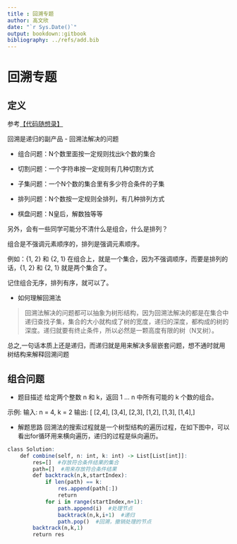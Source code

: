 ---
title : 回溯专题
author: 高文欣
date: "`r Sys.Date()`"
output: bookdown::gitbook
bibliography: ../refs/add.bib
---

# 回溯专题

## 定义

参考[【代码随想录】](https://github.com/youngyangyang04/leetcode-master/blob/master/problems/%E5%9B%9E%E6%BA%AF%E7%AE%97%E6%B3%95%E7%90%86%E8%AE%BA%E5%9F%BA%E7%A1%80.md)

回溯是递归的副产品
- 回溯法解决的问题

- 组合问题：N个数里面按一定规则找出k个数的集合

- 切割问题：一个字符串按一定规则有几种切割方式

- 子集问题：一个N个数的集合里有多少符合条件的子集

- 排列问题：N个数按一定规则全排列，有几种排列方式

- 棋盘问题：N皇后，解数独等等


另外，会有一些同学可能分不清什么是组合，什么是排列？

组合是不强调元素顺序的，排列是强调元素顺序。

例如：{1, 2} 和 {2, 1} 在组合上，就是一个集合，因为不强调顺序，而要是排列的话，{1, 2} 和 {2, 1} 就是两个集合了。

记住组合无序，排列有序，就可以了。

- 如何理解回溯法

>回溯法解决的问题都可以抽象为树形结构，因为回溯法解决的都是在集合中递归查找子集，集合的大小就构成了树的宽度，递归的深度，都构成的树的深度。递归就要有终止条件，所以必然是一颗高度有限的树（N叉树）。

总之,一句话本质上还是递归，而递归就是用来解决多层嵌套问题，想不通时就用树结构来解释回溯问题

## 组合问题

- 题目描述
给定两个整数 n 和 k，返回 1 ... n 中所有可能的 k 个数的组合。

示例:
输入: n = 4, k = 2
输出:
[
[2,4],
[3,4],
[2,3],
[1,2],
[1,3],
[1,4],
]

- 解题思路
回溯法的搜索过程就是一个树型结构的遍历过程，在如下图中，可以看出for循环用来横向遍历，递归的过程是纵向遍历。

```r
class Solution:
    def combine(self, n: int, k: int) -> List[List[int]]:
        res=[]  #存放符合条件结果的集合
        path=[]  #用来存放符合条件结果
        def backtrack(n,k,startIndex):
            if len(path) == k:
                res.append(path[:])
                return 
            for i in range(startIndex,n+1):
                path.append(i)  #处理节点 
                backtrack(n,k,i+1)  #递归
                path.pop()  #回溯，撤销处理的节点
        backtrack(n,k,1)
        return res
```
